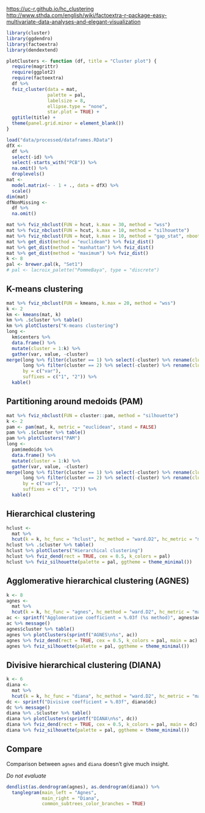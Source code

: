[https://uc-r.github.io/hc_clustering](https://uc-r.github.io/hc_clustering)
[http://www.sthda.com/english/wiki/factoextra-r-package-easy-multivariate-data-analyses-and-elegant-visualization](http://www.sthda.com/english/wiki/factoextra-r-package-easy-multivariate-data-analyses-and-elegant-visualization)

```r
library(cluster)
library(ggdendro)
library(factoextra)
library(dendextend)
```

```r
plotClusters <- function (df, title = "Cluster plot") {
  require(magrittr)
  require(ggplot2)
  require(factoextra)
  df %>% 
  fviz_cluster(data = mat, 
               palette = pal, 
               labelsize = 8, 
               ellipse.type = "none",
               star.plot = TRUE) + 
  ggtitle(title) +
  theme(panel.grid.minor = element_blank())
}
```

```r
load("data/processed/dataframes.RData")
dfX <- 
  df %>% 
  select(-id) %>% 
  select(-starts_with("PCB")) %>% 
  na.omit() %>% 
  droplevels()
mat <- 
  model.matrix(~ - 1 + ., data = dfX) %>% 
  scale()
dim(mat)
dfNonMissing <- 
  df %>% 
  na.omit()
```

```r
mat %>% fviz_nbclust(FUN = hcut, k.max = 30, method = "wss")
mat %>% fviz_nbclust(FUN = hcut, k.max = 10, method = "silhouette")
mat %>% fviz_nbclust(FUN = hcut, k.max = 10, method = "gap_stat", nboot = 50)
mat %>% get_dist(method = "euclidean") %>% fviz_dist()
mat %>% get_dist(method = "manhattan") %>% fviz_dist()
mat %>% get_dist(method = "maximum") %>% fviz_dist()
k <- 8
pal <- brewer.pal(k, "Set1")
# pal <- lacroix_palette("PommeBaya", type = "discrete")
```


## K-means clustering

```r
mat %>% fviz_nbclust(FUN = kmeans, k.max = 20, method = "wss")
k <- 2
km <- kmeans(mat, k)
km %>% .$cluster %>% table()
km %>% plotClusters("K-means clustering")
long <-
  km$centers %>% 
  data.frame() %>%
  mutate(cluster = 1:k) %>%
  gather(var, value, -cluster)
merge(long %>% filter(cluster == 1) %>% select(-cluster) %>% rename(cluster = value),
      long %>% filter(cluster == 2) %>% select(-cluster) %>% rename(cluster = value),
      by = c("var"),
      suffixes = c("1", "2")) %>%
  kable()
```


## Partitioning around medoids (PAM)

```r
mat %>% fviz_nbclust(FUN = cluster::pam, method = "silhouette")
k <- 2
pam <- pam(mat, k, metric = "euclidean", stand = FALSE)
pam %>% .$cluster %>% table()
pam %>% plotClusters("PAM")
long <-
  pam$medoids %>% 
  data.frame() %>%
  mutate(cluster = 1:k) %>%
  gather(var, value, -cluster)
merge(long %>% filter(cluster == 1) %>% select(-cluster) %>% rename(cluster = value),
      long %>% filter(cluster == 2) %>% select(-cluster) %>% rename(cluster = value),
      by = c("var"),
      suffixes = c("1", "2")) %>%
  kable()
```


## Hierarchical clustering

```r
hclust <- 
  mat %>% 
  hcut(k = k, hc_func = "hclust", hc_method = "ward.D2", hc_metric = "manhattan")
hclust %>% .$cluster %>% table()
hclust %>% plotClusters("Hierarchical clustering")
hclust %>% fviz_dend(rect = TRUE, cex = 0.5, k_colors = pal)
hclust %>% fviz_silhouette(palette = pal, ggtheme = theme_minimal())
```


## Agglomerative hierarchical clustering (AGNES)

```r
k <- 8
agnes <- 
  mat %>% 
  hcut(k = k, hc_func = "agnes", hc_method = "ward.D2", hc_metric = "manhattan")
ac <- sprintf("Agglomerative coefficient = %.03f (%s method)", agnes$ac, agnes$method)
ac %>% message()
agnes$cluster %>% table()
agnes %>% plotClusters(sprintf("AGNES\n%s", ac))
agnes %>% fviz_dend(rect = TRUE, cex = 0.5, k_colors = pal, main = ac)
agnes %>% fviz_silhouette(palette = pal, ggtheme = theme_minimal())
```


## Divisive hierarchical clustering (DIANA)

```r
k <- 6
diana <- 
  mat %>% 
  hcut(k = k, hc_func = "diana", hc_method = "ward.D2", hc_metric = "manhattan")
dc <- sprintf("Divisive coefficient = %.03f", diana$dc)
dc %>% message()
diana %>% .$cluster %>% table()
diana %>% plotClusters(sprintf("DIANA\n%s", dc))
diana %>% fviz_dend(rect = TRUE, cex = 0.5, k_colors = pal, main = dc)
diana %>% fviz_silhouette(palette = pal, ggtheme = theme_minimal())
```


## Compare

Comparison between `agnes` and `diana` doesn't give much insight.

*Do not evaluate*

```r
dendlist(as.dendrogram(agnes), as.dendrogram(diana)) %>% 
  tanglegram(main_left = "Agnes",
             main_right = "Diana",
             common_subtrees_color_branches = TRUE)
```
